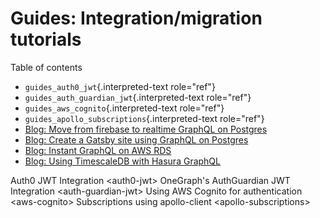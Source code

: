 
Guides: Integration/migration tutorials
=======================================

Table of contents

-   `guides_auth0_jwt`{.interpreted-text role="ref"}
-   `guides_auth_guardian_jwt`{.interpreted-text role="ref"}
-   `guides_aws_cognito`{.interpreted-text role="ref"}
-   `guides_apollo_subscriptions`{.interpreted-text role="ref"}
-   [Blog: Move from firebase to realtime GraphQL on
    Postgres](https://hasura.io/blog/firebase2graphql-moving-from-firebase-to-realtime-graphql-on-postgres-4d36cb7f4eaf)
-   [Blog: Create a Gatsby site using GraphQL on
    Postgres](https://hasura.io/blog/create-gatsby-sites-using-graphql-on-postgres-603b5dd1e516)
-   [Blog: Instant GraphQL on AWS
    RDS](https://hasura.io/blog/instant-graphql-on-aws-rds-1edfb85b5985)
-   [Blog: Using TimescaleDB with Hasura
    GraphQL](https://hasura.io/blog/using-timescaledb-with-hasura-graphql-d05f030c4b10)

Auth0 JWT Integration \<auth0-jwt\> OneGraph\'s AuthGuardian JWT
Integration \<auth-guardian-jwt\> Using AWS Cognito for authentication
\<aws-cognito\> Subscriptions using apollo-client
\<apollo-subscriptions\>
